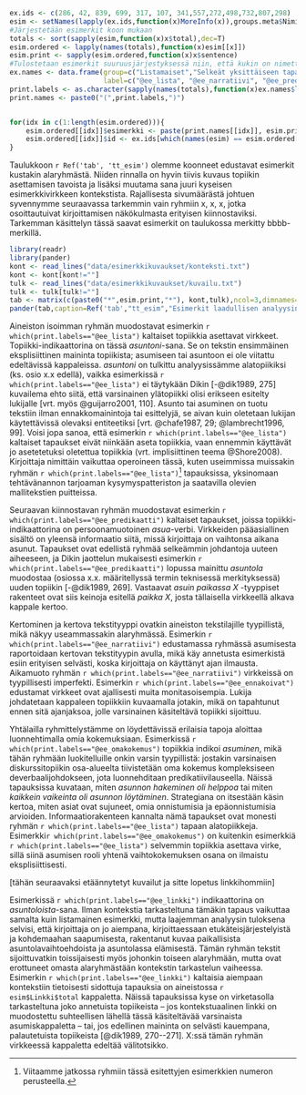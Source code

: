 ﻿

```r

ex.ids <- c(286, 42, 839, 699, 317, 107, 341,557,272,498,732,807,298)
esim <- setNames(lapply(ex.ids,function(x)MoreInfo(x)),groups.meta$Nimi)
#Järjestetään esimerkit koon mukaan
totals <- sort(sapply(esim,function(x)x$total),dec=T)
esim.ordered <- lapply(names(totals),function(x)esim[[x]])
esim.print <- sapply(esim.ordered,function(x)x$sentence)
#Tulostetaan esimerkit suuruusjärjestyksessä niin, että kukin on nimetty loogisesti
ex.names <- data.frame(group=c("Listamaiset","Selkeät yksittäiseen tapahtumaan keskittyvät narratiivit","asuin paikassa x","pari sanaa asumisesta","Linkki","yleistys","Ennakoivat","ennakoivien ja predikoivien välimaasto","oma kokemus","Yliopisto (maggy) tarjosi","Suurin osa opiskelijoista","Kontrasti","asunnon ja asumisen staattinen kuvailu"),
                       label=c("@ee_lista", "@ee_narratiivi", "@ee_predikaatti", "@ee_parisanaa", "@ee_linkki", "@ee_yleistys", "@ee_ennakoivat", "@ee_valimaasto", "@ee_omakokemus", "@ee_maggytarjosi", "@ee_suurionsa", "@ee_kontrasti", "@ee_staattinen"))
print.labels <- as.character(sapply(names(totals),function(x)ex.names$label[ex.names$group==x]))
print.names <- paste0("(",print.labels,")")


for(idx in c(1:length(esim.ordered))){
    esim.ordered[[idx]]$esimerkki <- paste(print.names[[idx]], esim.print[[idx]])
    esim.ordered[[idx]]$id <- ex.ids[which(names(esim) == esim.ordered[[idx]]$group)]
}

```

Taulukkoon `r Ref('tab', 'tt_esim')`  olemme koonneet edustavat esimerkit kustakin alaryhmästä. Niiden rinnalla on hyvin tiivis kuvaus topiikin asettamisen tavoista ja lisäksi muutama sana juuri kyseisen esimerkkivirkkeen kontekstista. Rajallisesta sivumäärästä johtuen syvennymme seuraavassa tarkemmin vain ryhmiin x, x, x, jotka osoittautuivat  kirjoittamisen näkökulmasta erityisen kiinnostaviksi. Tarkemman käsittelyn tässä saavat esimerkit on taulukossa merkitty bbbb-merkillä.

```r

library(readr)
library(pander)
kont <- read_lines("data/esimerkkikuvaukset/konteksti.txt")
kont <- kont[kont!=""]
tulk <- read_lines("data/esimerkkikuvaukset/kuvailu.txt")
tulk <- tulk[tulk!=""]
tab <- matrix(c(paste0("*",esim.print,"*"), kont,tulk),ncol=3,dimnames=list(c(),c("Topiikkia asettava virke", "Konteksti","Siirtymän toteutus")))
pander(tab,caption=Ref('tab',"tt_esim","Esimerkit laadullisen analyysin tuloksena syntyneistä ryhmistä"))


```






Aineiston isoimman ryhmän muodostavat esimerkin `r which(print.labels=="@ee_lista")` kaltaiset
topiikkia asettavat virkkeet. Topiikki-indikaattorina on tässä *asuntoni*-sana. Se on tekstin ensimmäinen eksplisiittinen maininta topiikista; asumiseen tai asuntoon ei ole viitattu edeltävissä kappaleissa. *asuntoni* on tulkittu analyysissämme alatopiikiksi (ks. osio x.x edellä), vaikka esimerkissä `r which(print.labels=="@ee_lista")` ei täytykään Dikin [-@dik1989, 275] kuvailema ehto siitä, että varsinainen ylätopiikki olisi erikseen esitelty lukijalle [vrt. myös @guijarro2001, 110]. Asunto tai asuminen on tuotu tekstiin ilman ennakkomainintoja tai esittelyjä, se aivan kuin oletetaan lukijan käytettävissä olevaksi entiteetiksi [vrt. @chafe1987, 29;  @lambrecht1996, 99]. Voisi jopa sanoa, että esimerkin `r which(print.labels=="@ee_lista")` kaltaiset tapaukset eivät niinkään aseta topiikkia, vaan ennemmin käyttävät jo asetetetuksi oletettua topiikkia (vrt. implisiittinen teema @Shore2008). Kirjoittaja nimittäin vaikuttaa operoineen tässä, kuten useimmissa muissakin ryhmän `r which(print.labels=="@ee_lista")`[^ryhmanum] tapauksissa, yksinomaan tehtävänannon tarjoaman kysymyspatteriston ja saatavilla olevien mallitekstien puitteissa.

[^ryhmanum]: Viitaamme jatkossa ryhmiin tässä esitettyjen esimerkkien numeron
perusteella.

Seuraavan kiinnostavan ryhmän muodostavat esimerkin `r which(print.labels=="@ee_predikaatti")` kaltaiset tapaukset, joissa topiikki-indikaattorina on persoonamuotoinen *asua*-verbi. Virkkeiden pääasiallinen sisältö on yleensä
informaatio siitä, missä kirjoittaja on vaihtonsa aikana asunut. Tapaukset ovat edellistä ryhmää selkeämmin johdantoja uuteen aiheeseen, ja Dikin jaottelun mukaisesti esimerkin `r which(print.labels=="@ee_predikaatti")` lopussa mainittu *asuntola* muodostaa (osiossa x.x. määritellyssä termin teknisessä merkityksessä) uuden topiikin [-@dik1989, 269]. Vastaavat *asuin paikassa X* -tyyppiset rakenteet ovat siis keinoja esitellä *paikka X*, josta tällaisella virkkeellä alkava kappale kertoo. 

Kertominen ja kertova tekstityyppi ovatkin aineiston tekstilajille tyypillistä, mikä näkyy useammassakin alaryhmässä. Esimerkin `r which(print.labels=="@ee_narratiivi")` edustamassa ryhmässä asumisesta raportoidaan kertovan
tekstityypin avulla, mikä käy annetusta esimerkistä esiin erityisen selvästi, koska
kirjoittaja on käyttänyt ajan ilmausta. Aikamuoto ryhmän `r which(print.labels=="@ee_narratiivi")` virkkeissä on tyypillisesti imperfekti. Esimerkin `r which(print.labels=="@ee_ennakoivat")` edustamat virkkeet ovat ajallisesti muita monitasoisempia. Lukija johdatetaan kappaleen topiikkiin kuvaamalla jotakin, mikä on tapahtunut ennen sitä ajanjaksoa, jolle varsinainen käsiteltävä topiikki sijoittuu. 

Yhtälailla ryhmittelystämme on löydettävissä erilaisia tapoja aloittaa luonnehtimalla omia kokemuksiaan. Esimerkissä `r which(print.labels=="@ee_omakokemus")` topiikkia indikoi *asuminen*, mikä tähän ryhmään luokitelluille onkin varsin tyypillistä: jostakin varsinaisen diskurssitopiikin osa-alueelta tiivistetään oma kokemus kompleksiseen deverbaalijohdokseen, jota luonnehditaan predikatiivilauseella. Näissä tapauksissa kuvataan, miten *asunnon hakeminen oli helppoa* tai miten *kaikkein vaikeinta
oli asunnon löytäminen*. Strategiana on itsestään käsin kertoa, miten asiat ovat sujuneet, omia onnistumisia ja epäonnistumisia arvioiden. Informaatiorakenteen kannalta 
nämä tapaukset ovat monesti ryhmän `r which(print.labels=="@ee_lista")` tapaan alatopiikkeja. Esimerkki`r which(print.labels=="@ee_omakokemus")` 
on kuitenkin esimerkkiä `r which(print.labels=="@ee_lista")` selvemmin topiikkia asettava virke, sillä siinä
asumisen rooli yhtenä vaihtokokemuksen osana on ilmaistu eksplisiittisesti.

[tähän seuraavaksi etäännytetyt kuvailut ja sitte lopetus linkkihommiin]


Esimerkissä `r which(print.labels=="@ee_linkki")` indikaattorina on *asuntoloista*-sana. Ilman kontekstia
tarkasteltuna tämäkin tapaus vaikuttaa samalta kuin listamainen esimerkki, mutta
laajemman analyysin tuloksena selvisi, että kirjoittaja on jo aiempana,
kirjoittaessaan etukäteisjärjestelyistä ja kohdemaahan saapumisesta, rakentanut
kuvaa paikallisista asuntolavaihtoehdoista ja asuntolassa elämisestä. Tämän
ryhmän tekstit sijoittuvatkin toissijaisesti myös johonkin toiseen alaryhmään,
mutta ovat erottuneet omasta alaryhmästään kontekstin tarkastelun vaiheessa.
Esimerkin `r which(print.labels=="@ee_linkki")` kaltaisia aiempaan kontekstiin tietoisesti sidottuja
tapauksia on aineistossa `r esim$Linkki$total` kappaletta. Näissä tapauksissa kyse on 
virketasolla tarkasteltuna joko annetuista topiikeista -- jos
kontekstuaalinen linkki on muodostettu suhteellisen lähellä tässä käsiteltävää
varsinaista asumiskappaletta  -- tai, jos edellinen maininta on selvästi
kauempana, palautetuista topiikeista [@dik1989, 270--271]. X:ssä 
tämän ryhmän virkkeessä kappaletta edeltää välitotsikko.


